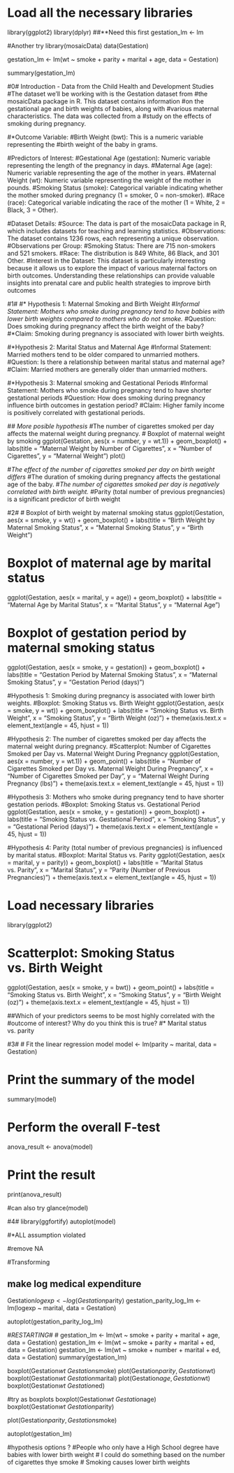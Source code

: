 # Load all the necessary libraries
library(ggplot2)
library(dplyr)
##**Need this first
gestation_lm <- lm

#Another try
library(mosaicData)
data(Gestation)

gestation_lm <- lm(wt ~ smoke + parity + marital + age, data = Gestation)

summary(gestation_lm)

#0# Introduction - Data from the Child Health and Development Studies
  #The dataset we'll be working with is the Gestation dataset from 
  #the mosaicData package in R. This dataset contains information 
  #on the gestational age and birth weights of babies, along with 
  #various maternal characteristics. The data was collected from a 
  #study on the effects of smoking during pregnancy.

#*Outcome Variable:
  #Birth Weight (bwt): This is a numeric variable representing the 
    #birth weight of the baby in grams.

#Predictors of Interest:
  #Gestational Age (gestation): Numeric variable representing the length of the pregnancy in days.
  #Maternal Age (age): Numeric variable representing the age of the mother in years.
  #Maternal Weight (wt): Numeric variable representing the weight of the mother in pounds.
  #Smoking Status (smoke): Categorical variable indicating whether the mother smoked during pregnancy (1 = smoker, 0 = non-smoker).
  #Race (race): Categorical variable indicating the race of the mother (1 = White, 2 = Black, 3 = Other).

#Dataset Details:
  #Source: The data is part of the mosaicData package in R, which includes datasets for teaching and learning statistics.
  #Observations: The dataset contains 1236 rows, each representing a unique observation.
  #Observations per Group:
  #Smoking Status: There are 715 non-smokers and 521 smokers.
  #Race: The distribution is 849 White, 86 Black, and 301 Other.
  #Interest in the Dataset: This dataset is particularly interesting because it allows us to explore the impact of various maternal factors on birth outcomes. Understanding these relationships can provide valuable insights into prenatal care and public health strategies to improve birth outcomes


#1#
#* Hypothesis 1: Maternal Smoking and Birth Weight
   #*Informal Statement: Mothers who smoke during pregnancy tend to have babies with lower birth weights compared to mothers who do not smoke.
   #*Question: Does smoking during pregnancy affect the birth weight of the baby?
   #*Claim: Smoking during pregnancy is associated with lower birth weights.

#*Hypothesis 2: Marital Status and Maternal Age
  #Informal Statement: Married mothers tend to be older compared to unmarried mothers.
  #Question: Is there a relationship between marital status and maternal age?
  #Claim: Married mothers are generally older than unmarried mothers.

#*Hypothesis 3: Maternal smoking and Gestational Periods
  #Informal Statement: Mothers who smoke during pregnancy tend to have shorter gestational periods
  #Question: How does smoking during pregnancy influence birth outcomes in gestation period?
  #Claim: Higher family income is positively correlated with gestational periods.

#*# More posible hypothesis
#*The number of cigarettes smoked per day affects the maternal weight during pregnancy.
    # Boxplot of maternal weight by smoking
ggplot(Gestation, aes(x = number, y = wt.1)) +
  geom_boxplot() +
  labs(title = "Maternal Weight by Number of Cigarettes",
       x = "Number of Cigarettes",
       y = "Maternal Weight")
plot()
  
#*The effect of the number of cigarettes smoked per day on birth weight differs
#*The duration of smoking during pregnancy affects the gestational age of the baby.
#*The number of cigarettes smoked per day is negatively correlated with birth weight.
#*Parity (total number of previous pregnancies) is a significant predictor of birth weight

#2#
# Boxplot of birth weight by maternal smoking status
ggplot(Gestation, aes(x = smoke, y = wt)) +
  geom_boxplot() +
  labs(title = "Birth Weight by Maternal Smoking Status",
       x = "Maternal Smoking Status",
       y = "Birth Weight")

# Boxplot of maternal age by marital status
ggplot(Gestation, aes(x = marital, y = age)) +
  geom_boxplot() +
  labs(title = "Maternal Age by Marital Status",
       x = "Marital Status",
       y = "Maternal Age")

# Boxplot of gestation period by maternal smoking status
ggplot(Gestation, aes(x = smoke, y = gestation)) +
  geom_boxplot() +
  labs(title = "Gestation Period by Maternal Smoking Status",
       x = "Maternal Smoking Status",
       y = "Gestation Period (days)")

#Hypothesis 1: Smoking during pregnancy is associated with lower birth weights.
#Boxplot: Smoking Status vs. Birth Weight
ggplot(Gestation, aes(x = smoke, y = wt)) +
  geom_boxplot() +
  labs(title = "Smoking Status vs. Birth Weight",
       x = "Smoking Status",
       y = "Birth Weight (oz)") +
  theme(axis.text.x = element_text(angle = 45, hjust = 1))

#Hypothesis 2: The number of cigarettes smoked per day affects the maternal weight during pregnancy.
#Scatterplot: Number of Cigarettes Smoked per Day vs. Maternal Weight During Pregnancy
ggplot(Gestation, aes(x = number, y = wt.1)) +
  geom_point() +
  labs(title = "Number of Cigarettes Smoked per Day vs. Maternal Weight During Pregnancy",
       x = "Number of Cigarettes Smoked per Day",
       y = "Maternal Weight During Pregnancy (lbs)") +
  theme(axis.text.x = element_text(angle = 45, hjust = 1))

#Hypothesis 3: Mothers who smoke during pregnancy tend to have shorter gestation periods.
#Boxplot: Smoking Status vs. Gestational Period
ggplot(Gestation, aes(x = smoke, y = gestation)) +
  geom_boxplot() +
  labs(title = "Smoking Status vs. Gestational Period",
       x = "Smoking Status",
       y = "Gestational Period (days)") +
  theme(axis.text.x = element_text(angle = 45, hjust = 1))

#Hypothesis 4: Parity (total number of previous pregnancies) is influenced by marital status.
#Boxplot: Marital Status vs. Parity
ggplot(Gestation, aes(x = marital, y = parity)) +
  geom_boxplot() +
  labs(title = "Marital Status vs. Parity",
       x = "Marital Status",
       y = "Parity (Number of Previous Pregnancies)") +
  theme(axis.text.x = element_text(angle = 45, hjust = 1))

# Load necessary libraries
library(ggplot2)

# Scatterplot: Smoking Status vs. Birth Weight
ggplot(Gestation, aes(x = smoke, y = bwt)) +
  geom_point() +
  labs(title = "Smoking Status vs. Birth Weight",
       x = "Smoking Status",
       y = "Birth Weight (oz)") +
  theme(axis.text.x = element_text(angle = 45, hjust = 1))



##Which of your predictors seems to be most highly correlated with the 
#outcome of interest? Why do you think this is true?
  #* Marital status vs. parity

#3#
# Fit the linear regression model
model <- lm(parity ~ marital, data = Gestation)

# Print the summary of the model
summary(model)

# Perform the overall F-test
anova_result <- anova(model)

# Print the result
print(anova_result)

#can also try
glance(model)

#4#
library(ggfortify)
autoplot(model)

#*ALL assumption violated

#remove NA


#Transforming

## make log medical expenditure
Gestation$logexp <- log(Gestation$parity)
gestation_parity_log_lm <- lm(logexp ~ marital, data = Gestation)

autoplot(gestation_parity_log_lm)


#*RESTARTING*#
# 
gestation_lm <- lm(wt ~ smoke + parity + marital + age, data = Gestation)
gestation_lm <- lm(wt ~ smoke + parity + marital + ed, data = Gestation)
gestation_lm <- lm(wt ~ smoke + number + marital + ed, data = Gestation)
summary(gestation_lm)

boxplot(Gestation$wt ~ Gestation$smoke)
plot(Gestation$parity, Gestation$wt)
boxplot(Gestation$wt ~ Gestation$marital)
plot(Gestation$age, Gestation$wt)
boxplot(Gestation$wt ~ Gestation$ed)

#try as boxplots
boxplot(Gestation$wt ~ Gestation$age)
boxplot(Gestation$wt ~ Gestation$parity)

plot(Gestation$parity, Gestation$smoke)

autoplot(gestation_lm)

#hypothesis options ?
#People who only have a High School degree have babies with lower birth weight
# I could do something based on the number of cigarettes thye smoke
# Smoking causes lower birth weights
